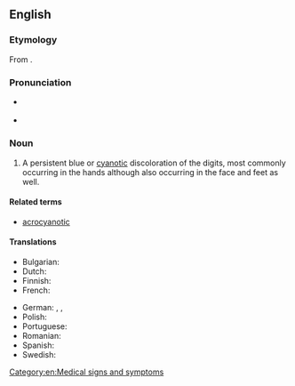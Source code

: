 ==English==

===Etymology===
From {{prefix|en|acro|cyanosis}}.

===Pronunciation===
* {{a|US}} {{IPA|en|/ˌæ.kɹoʊ.ˌsaɪ.ə.ˈnoʊ.sɪs/}}
* {{audio|en|En-us-acrocyanosis.ogg|Audio (US)}}

===Noun===
{{wikipedia}}
{{en-noun|~|acrocyanoses}}

# {{lb|en|pathology}} A persistent blue or [[cyanotic]] discoloration of the digits, most commonly occurring in the hands although also occurring in the face and feet as well.

====Related terms====
* [[acrocyanotic]]

====Translations====
{{trans-top|acrocyanosis}}
* Bulgarian: {{t|bg|акроцианоза|f}}
* Dutch: {{t+|nl|acrocyanose}}
* Finnish: {{t|fi|akrosyanoosi}}
* French: {{t+|fr|acrocyanose}}
{{trans-mid}}
* German: {{t|de|Akrozyanose}}, {{t|de|Akroasphyxie}}, {{t|de|Acroasphyxia}}
* Polish: {{t|pl|akrocyjanoza|f}}
* Portuguese: {{t|pt|acrocianose}}
* Romanian: {{t+|ro|acrocianoză}}
* Spanish: {{t+|es|acrocianosis|f}}
* Swedish: {{t|sv|akrocyanos|c}}
{{trans-bottom}}

[[Category:en:Medical signs and symptoms]]